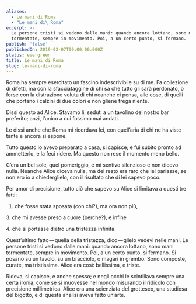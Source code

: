 ```yaml
---
aliases:
  - Le mani di Roma
  - "Le mani di\_Roma"
excerpt: >-
  Le persone tristi si vedono dalle mani: quando ancora lottano, sono mani
  tormentate, sempre in movimento. Poi, a un certo punto, si fermano.
publish: 'false'
publishedOn: 2019-02-07T00:00:00.000Z
status: evergreen
title: Le mani di Roma
slug: le-mani-di-roma
---
```

Roma ha sempre esercitato un fascino indescrivibile su di me. Fa collezione di difetti, ma con la sfacciataggine di chi sa che tutto gli sarà perdonato, o forse con la distrazione voluta di chi neanche ci pensa, alle cose, di quelli che portano i calzini di due colori e non gliene frega niente.

Dissi questo ad Alice. Stavamo lì, seduti a un tavolino del nostro bar preferito; anzi, l’unico a cui fossimo mai andati.

Le dissi anche che Roma mi ricordava lei, con quell’aria di chi ne ha viste tante e ancora si espone.

Tutto questo lo avevo preparato a casa, si capisce; e fui subito pronto ad ammetterlo, e la feci ridere. Ma questo non rese il momento meno bello.

C’era un bel sole, quel pomeriggio, e mi sentivo silenzioso e non dicevo nulla. Neanche Alice diceva nulla, ma del resto era raro che lei parlasse, se non ero io a chiederglielo, con il risultato che di lei sapevo poco.

Per amor di precisione, tutto ciò che sapevo su Alice si limitava a questi tre fatti:

1. che fosse stata sposata (con chi?), ma ora non più,

3\. che mi avesse preso a cuore (perché?), e infine

4\. che si portasse dietro una tristezza infinita.

Quest’ultimo fatto — quella della tristezza, dico — glielo vedevi nelle mani. Le persone tristi si vedono dalle mani: quando ancora lottano, sono mani tormentate, sempre in movimento. Poi, a un certo punto, si fermano. Si posano su un tavolo, su un bracciolo, o magari in grembo. Sono composte, curate, ma tristissima. Alice era così: bellissima, e triste.

Rideva, si capisce, e anche spesso; e negli occhi le scintillava sempre una certa ironia, come se si muovesse nel mondo misurando il ridicolo con precisione millimetrica. Alice era una scienziata del grottesco, una studiosa del bigotto, e di questa analisi aveva fatto un’arte.
